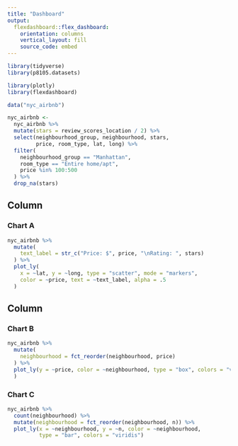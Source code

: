 ```yaml
---
title: "Dashboard"
output: 
  flexdashboard::flex_dashboard:
    orientation: columns
    vertical_layout: fill
    source_code: embed
---
```


```r
library(tidyverse)
library(p8105.datasets)

library(plotly)
library(flexdashboard)
```


```r
data("nyc_airbnb")

nyc_airbnb <- 
  nyc_airbnb %>% 
  mutate(stars = review_scores_location / 2) %>% 
  select(neighbourhood_group, neighbourhood, stars, 
         price, room_type, lat, long) %>% 
  filter(
    neighbourhood_group == "Manhattan",
    room_type == "Entire home/apt",
    price %in% 100:500
  ) %>% 
  drop_na(stars)
```

Column {data-width=650}
-----------------------------------------------------------------------

### Chart A

```r
nyc_airbnb %>% 
  mutate(
    text_label = str_c("Price: $", price, "\nRating: ", stars)
  ) %>% 
  plot_ly(
    x = ~lat, y = ~long, type = "scatter", mode = "markers", 
    color = ~price, text = ~text_label, alpha = .5
  )
```

Column {data-width=350}
-----------------------------------------------------------------------

### Chart B

```r
nyc_airbnb %>% 
  mutate(
    neighbourhood = fct_reorder(neighbourhood, price)
  ) %>% 
  plot_ly(y = ~price, color = ~neighbourhood, type = "box", colors = "viridis"
  )
```

### Chart C

```r
nyc_airbnb %>% 
  count(neighbourhood) %>% 
  mutate(neighbourhood = fct_reorder(neighbourhood, n)) %>% 
  plot_ly(x = ~neighbourhood, y = ~n, color = ~neighbourhood, 
          type = "bar", colors = "viridis")
```

